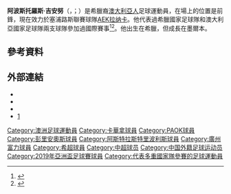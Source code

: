 {{NoteTA|G1=足球
|1=zh-hans:吉安努; zh-hk:基亞路; zh-tw:吉安努
}}
'''阿波斯托羅斯·吉安努'''（{{lang-en|Apostolos Giannou}}，{{lang-el|Απόστολος Γιάννου}}；{{bd|1990年|1月25日}}）是希臘裔[[澳大利亞人|澳大利亞人]]足球運動員，在場上的位置是前鋒，現在效力於塞浦路斯聯賽球隊[[AEK拉纳卡足球俱乐部|AEK拉纳卡]]。他代表過希臘國家足球隊和澳大利亞國家足球隊兩支球隊參加過國際賽事<ref>{{Cite web |url=http://www.paokmania.gr/stiles/mme/94225-oi-protoi-25-tou-skimpe |title=Οι πρώτοι 25 του Σκίμπε |access-date=2017-04-01 |archive-date=2019-06-05 |archive-url=https://web.archive.org/web/20190605151216/http://www.paokmania.gr/stiles/mme/94225-oi-protoi-25-tou-skimpe |dead-url=no }}</ref><ref>{{cite web|url=http://theworldgame.sbs.com.au/article/2016/03/24/socceroos-score-seven-scintillating-win-over-tajikistan|title=Socceroos score seven in scintillating win over Tajikistan|publisher=[[Special_Broadcasting_Service|SBS]]|first=Nick|last=Stoll|date=24 March 2016|access-date=2017-04-01|archive-date=2018-02-09|archive-url=https://web.archive.org/web/20180209063015/https://theworldgame.sbs.com.au/article/2016/03/24/socceroos-score-seven-scintillating-win-over-tajikistan|dead-url=no}}</ref>。他出生在希臘，但成長在墨爾本。
==參考資料==
{{Reflist}}

==外部連結==
* {{NFT player|pid=61391}}
* {{Soccerway|apostolis-giannou/95175}}
* {{UEFA player|250000091}}
* [http://www.contra.gr/Soccer/World/australia/sthn-ethnikh-aystralias-giannoy-kai-antonis.3946491.html] {{Wayback|url=http://www.contra.gr/Soccer/World/australia/sthn-ethnikh-aystralias-giannoy-kai-antonis.3946491.html |date=20160507165417 }}

{{2016年中超分类名单广州富力}}
{{2017年中超分类名单广州富力}}

{{DEFAULTSORT:Giannou, Apostolos}}
[[Category:澳洲足球運動員|Category:澳洲足球運動員]]
[[Category:卡華拿球員|Category:卡華拿球員]]
[[Category:PAOK球員|Category:PAOK球員]]
[[Category:彭里安奧斯球員|Category:彭里安奧斯球員]]
[[Category:阿斯特拉斯特里波利斯球員|Category:阿斯特拉斯特里波利斯球員]]
[[Category:廣州富力球員|Category:廣州富力球員]]
[[Category:希超球員|Category:希超球員]]
[[Category:中超球员|Category:中超球员]]
[[Category:中国外籍足球运动员|Category:中国外籍足球运动员]]
[[Category:2019年亞洲盃足球賽球員|Category:2019年亞洲盃足球賽球員]]
[[Category:代表多重國家隊參賽的足球運動員|Category:代表多重國家隊參賽的足球運動員]]